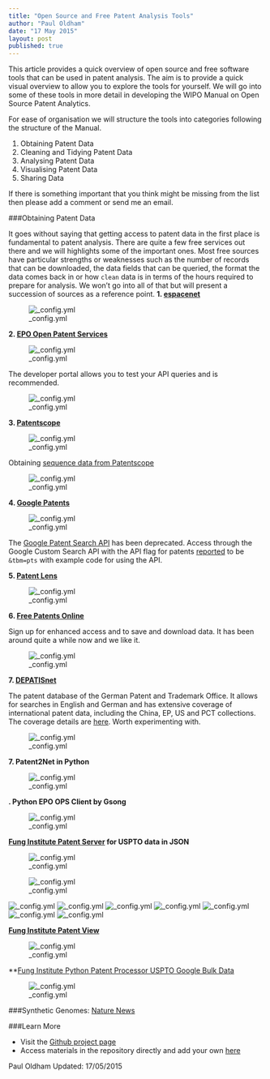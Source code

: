 ```yaml
---
title: "Open Source and Free Patent Analysis Tools"
author: "Paul Oldham"
date: "17 May 2015"
layout: post
published: true
---
```


This article provides a quick overview of open source and free software tools that can be used in patent analysis. The aim is to provide a quick visual overview to allow you to explore the tools for yourself. We will go into some of these tools in more detail in developing the WIPO Manual on Open Source Patent Analytics. 

For ease of organisation we will structure the tools into categories following the structure of the Manual. 

1. Obtaining Patent Data
2. Cleaning and Tidying Patent Data
3. Analysing Patent Data
4. Visualising Patent Data
5. Sharing Data

If there is something important that you think might be missing from the list then please add a comment or send me an email. 

###Obtaining Patent Data

It goes without saying that getting access to patent data in the first place is fundamental to patent analysis. There are quite a few free services out there and we will highlights some of the important ones. Most free sources have particular strengths or weaknesses such as the number of records that can be downloaded, the data fields that can be queried, the format the data comes back in or how `clean` data is in terms of the hours required to prepare for analysis. We won't go into all of that but will present a succession of sources as a reference point. 
**1. [espacenet](http://worldwide.espacenet.com/?locale=en_EP)**

![_config.yml]({{ site.baseurl }} /images/tools/Espacenet.png)

**2. [EPO Open Patent Services](http://www.epo.org/searching/free/ops.html)**

![_config.yml]({{ site.baseurl }} /images/tools/OPS.png)

The developer portal allows you to test your API queries and is recommended. 

![_config.yml]({{ site.baseurl }}/images/tools/OPS_Developer_Portal.png)

**3. [Patentscope](https://patentscope.wipo.int/search/en/search.jsf)**

![_config.yml]({{ site.baseurl }}/images/tools/simplesearchresultspizza.png)

Obtaining [sequence data from Patentscope](https://patentscope.wipo.int/search/en/sequences.jsf)

![_config.yml]({{ site.baseurl }}/images/tools/pctseq.png)

**4. [Google Patents](http://www.google.com/patents)**

![_config.yml]({{ site.baseurl }}/Users/pauloldham17inch/poldham.github.io/images/tools/googlepatents_2015-0517_14-09-22.png)

The [Google Patent Search API](https://developers.google.com/patent-search/terms) has been deprecated. Access through the Google Custom Search API with the API flag for patents [reported](http://stackoverflow.com/questions/15028166/python-module-for-searching-patent-databases-ie-uspto-or-epo) to be `&tbm=pts` with example code for using the API. 

**5. [Patent Lens](https://www.lens.org/lens/)**

![_config.yml]({{ site.baseurl }} /Users/pauloldham17inch/poldham.github.io/images/tools/Lens_2015-0517_14-19-26.png)

**6. [Free Patents Online](http://www.freepatentsonline.com)**

Sign up for enhanced access and to save and download data. It has been around quite a while now and we like it. 

![_config.yml]({{ site.baseurl }} /images/tools/Freepatentsonline2015-03-26\ 16-26-13.png)

**7. [DEPATISnet](http://www.dpma.de/english/service/e-services/depatisnet/)**

The patent database of the German Patent and Trademark Office. It allows for searches in English and German and has extensive coverage of international patent data, including the China, EP, US and PCT collections. The coverage details are [here](https://depatisnet.dpma.de/DepatisNet/depatisnet?action=datenbestand). Worth experimenting with. 

![_config.yml]({{ site.baseurl }} /images/tools/DEPATISnet_13-53-19.png)

**7. Patent2Net in Python**

![_config.yml]({{ site.baseurl }} /images/tools/DEPATISnet_13-53-19.png)

**. Python EPO OPS Client by Gsong**

![_config.yml]({{ site.baseurl }})

**[Fung Institute Patent Server](https://github.com/funginstitute/patentserver) for USPTO data in JSON**

![_config.yml]({{ site.baseurl }})





![_config.yml]({{ site.baseurl }})

![_config.yml]({{ site.baseurl }})
![_config.yml]({{ site.baseurl }})
![_config.yml]({{ site.baseurl }})
![_config.yml]({{ site.baseurl }})
![_config.yml]({{ site.baseurl }})
![_config.yml]({{ site.baseurl }})
![_config.yml]({{ site.baseurl }}/images/datafields/synthetic_genomes_nature_news.png)

**[Fung Institute Patent View](https://github.com/funginstitute/patentview)**

![_config.yml]({{ site.baseurl }})

**[Fung Institute Python Patent Processor USPTO Google Bulk Data](https://github.com/funginstitute/patentprocessor)

![_config.yml]({{ site.baseurl }})


###Synthetic Genomes: [Nature News](http://www.nature.com/nature/journal/v473/n7347/full/473403a.html)


###Learn More

- Visit the [Github project page](http://poldham.github.io/)
- Access materials in the repository directly and add your own [here](https://github.com/poldham/opensource-patent-analytics)

Paul Oldham
Updated: 17/05/2015